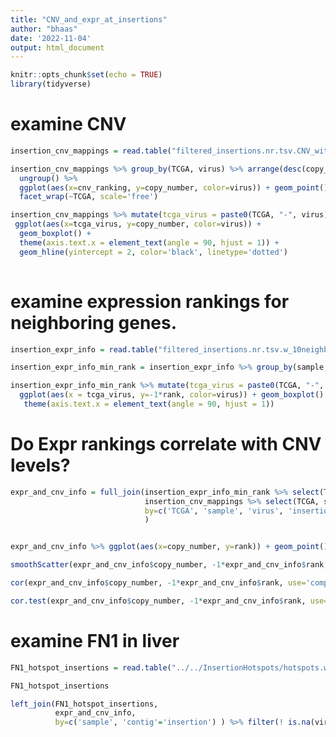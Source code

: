 ```yaml
---
title: "CNV_and_expr_at_insertions"
author: "bhaas"
date: '2022-11-04'
output: html_document
---
```


```r
knitr::opts_chunk$set(echo = TRUE)
library(tidyverse)
```


# examine CNV
```r

insertion_cnv_mappings = read.table("filtered_insertions.nr.tsv.CNV_within_10kb", header=T, sep="\t", stringsAsFactors = F)


```


```r

insertion_cnv_mappings %>% group_by(TCGA, virus) %>% arrange(desc(copy_number)) %>% mutate(cnv_ranking = row_number()) %>%
  ungroup() %>%
  ggplot(aes(x=cnv_ranking, y=copy_number, color=virus)) + geom_point() + geom_line() +
  facet_wrap(~TCGA, scale='free')


```
```r


insertion_cnv_mappings %>% mutate(tcga_virus = paste0(TCGA, "-", virus)) %>%
 ggplot(aes(x=tcga_virus, y=copy_number, color=virus)) + 
  geom_boxplot() +
  theme(axis.text.x = element_text(angle = 90, hjust = 1)) +
  geom_hline(yintercept = 2, color='black', linetype='dotted')
  


```


# examine expression rankings for neighboring genes.

```r

insertion_expr_info = read.table("filtered_insertions.nr.tsv.w_10neighbors.expr_vals", header=T, sep="\t", stringsAsFactors = F)

insertion_expr_info_min_rank = insertion_expr_info %>% group_by(sample, insertion) %>% arrange(rank) %>% filter(row_number() == 1) %>% ungroup()

```


```r

insertion_expr_info_min_rank %>% mutate(tcga_virus = paste0(TCGA, "-", virus)) %>% 
  ggplot(aes(x = tcga_virus, y=-1*rank, color=virus)) + geom_boxplot() +
   theme(axis.text.x = element_text(angle = 90, hjust = 1)) 

```








# Do Expr rankings correlate with CNV levels?


```r

expr_and_cnv_info = full_join(insertion_expr_info_min_rank %>% select(TCGA, sample, virus, insertion, rank),
                              insertion_cnv_mappings %>% select(TCGA, sample, virus, insertion, copy_number),
                              by=c('TCGA', 'sample', 'virus', 'insertion')
                              )



```


```r
expr_and_cnv_info %>% ggplot(aes(x=copy_number, y=rank)) + geom_point()


```


```r


smoothScatter(expr_and_cnv_info$copy_number, -1*expr_and_cnv_info$rank, xlim=c(0,20), ylim=c(0,-20))

```

```r

cor(expr_and_cnv_info$copy_number, -1*expr_and_cnv_info$rank, use='complete', method='spearman')
```


```r

cor.test(expr_and_cnv_info$copy_number, -1*expr_and_cnv_info$rank, use='complete', method='spearman')

```


# examine FN1 in liver

```r


FN1_hotspot_insertions = read.table("../../InsertionHotspots/hotspots.w_20neighbors.tsv", header=T, sep="\t", stringsAsFactors = F) %>% filter(hotspot== "chr2:215425286") %>% select(sample, contig)

FN1_hotspot_insertions 


```

```r
left_join(FN1_hotspot_insertions,
          expr_and_cnv_info,
          by=c('sample', 'contig'='insertion') ) %>% filter(! is.na(virus))
          
```




